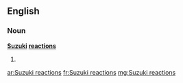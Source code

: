==English==

===Noun===
'''[[Suzuki]] [[reaction]]s'''

# {{plural of|[[Suzuki reaction]]}}

[[ar:Suzuki reactions]]
[[fr:Suzuki reactions]]
[[mg:Suzuki reactions]]